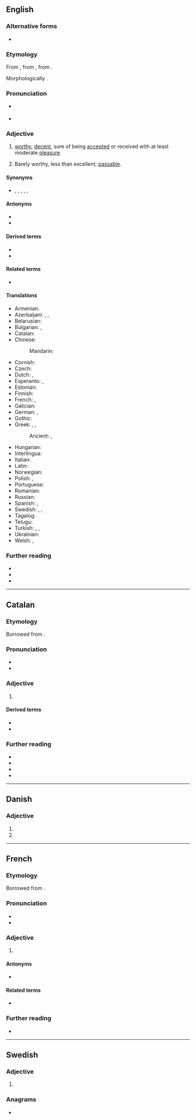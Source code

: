 ==English==

===Alternative forms===
* {{alter|en|acceptible||dated}}

===Etymology===
{{root|en|ine-pro|*keh₂p-}}
From {{inh|en|enm|acceptable}}, from {{der|en|fro|acceptable}}, from {{der|en|LL.|acceptābilis|t=worthy of acceptance}}.

Morphologically {{suffix|en|accept|able}}.

===Pronunciation===
* {{a|US}} {{IPA|en|/æk.ˈsɛp.tə.bəl/}}
* {{audio|en|en-us-acceptable.ogg|Audio (US)}}

===Adjective===
{{en-adj}}

# [[worthy]], [[decent]], sure of being [[accept]]ed or received with at least moderate [[pleasure]]
#: {{ux|en|We need to find an '''acceptable''' present for Jeff.}}
# Barely worthy, less than excellent; [[passable]].
#: {{ux|en|The designs were '''acceptable''', but they were nothing special either.}}

====Synonyms====
* {{l|en|OK}}, {{l|en|adequate}}, {{l|en|good enough}}, {{l|en|close enough}}, {{l|en|good enough for government work}}, {{l|en|close enough for government work}}

====Antonyms====
* {{l|en|unacceptable}}
* {{l|en|inacceptable}}

====Derived terms====
* {{l|en|acceptableness}}
* {{l|en|acceptably}}

====Related terms====
* {{l|en|acceptability}}

====Translations====
{{trans-top|capable, worthy or sure of being accepted}}
* Armenian: {{t+|hy|ընդունելի}}
* Azerbaijani: {{t|az|məqbul}}, {{t|az|qəbul edilə bilən}}, {{t|az|münasib}}
* Belarusian: {{t|be|прыма́льны|m}}
* Bulgarian: {{t+|bg|приемлив}}, {{t+|bg|допустим}}
* Catalan: {{t+|ca|acceptable}}
* Chinese:
*: Mandarin: {{t|cmn|[[可]][[接受]][[的]]|tr=kě jiēshòu de}}
* Cornish: {{t|kw|kemeradow}}
* Czech: {{t+|cs|přijatelný|m}}
* Dutch: {{t+|nl|aanvaardbaar}}, {{t+|nl|acceptabel}}
* Esperanto: {{t|eo|akceptebla}}, {{t|eo|akceptinda}}
* Estonian: {{t|et|vastuvõetav}}
* Finnish: {{t+|fi|hyväksyttävä}}
* French: {{t+|fr|acceptable|m|f}}, {{t+|fr|admissible|m|f}}
* Galician: {{t+|gl|aceptable}}
* German: {{t+|de|annehmbar}}, {{t+|de|akzeptabel}}
* Gothic: {{t|got|𐌰𐌽𐌳𐌰𐌽𐌴𐌼𐍃}}
* Greek: {{t+|el|παραδεκτός}}, {{t+|el|δεκτός}}, {{t+|el|αποδεκτός}}
*: Ancient: {{t|grc|παραδεκτός}}, {{t|grc|ἀπόδεκτος}}
{{trans-mid}}
* Hungarian: {{t+|hu|elfogadható}}
* Interlingua: {{t|ia|acceptabile}}
* Italian: {{t+|it|accettabile}}
* Latin: {{t|la|acceptus}}
* Norwegian: {{t|no|antakelig}}
* Polish: {{t+|pl|akceptowalny}}, {{t+|pl|dopuszczalny}}
* Portuguese: {{t+|pt|aceitável}}
* Romanian: {{t+|ro|acceptabil}}
* Russian: {{t+|ru|прие́млемый}}
* Spanish: {{t+|es|aceptable}}, {{t|es|asumible}}
* Swedish: {{t+|sv|acceptabel}}, {{t+|sv|godtagbar}}, {{t+|sv|tacknämlig}}
* Tagalog: {{t|tl|katanggap-tanggap}}
* Telugu: {{t|te|అంగీకార యోగ్యమైన}}
* Turkish: {{t|tr|kabul edilebilir}}, {{t+|tr|uygun}}, {{t+|tr|makbul}}
* Ukrainian: {{t|uk|прийня́тний}}
* Welsh: {{t+|cy|cymeradwy}}, {{t+|cy|derbyniol}}
{{trans-bottom}}

===Further reading===
* {{R:Webster 1913}}
* {{R:Century 1911}}
* {{R:OneLook}}

----

==Catalan==

===Etymology===
Borrowed from {{bor|ca|la|acceptābilis}}.

===Pronunciation===
* {{ca-IPA}}
* {{rhymes|ca|ablə|able}}

===Adjective===
{{ca-adj|mf}}

# {{l|en|acceptable}}
#: {{ant|ca|inacceptable}}

====Derived terms====
* {{l|ca|acceptablement}}
* {{l|ca|inacceptable}}

===Further reading===
* {{R:IEC2}}
* {{R:GDLC}}
* {{R:DNV}}
* {{R:DCVB}}

----

==Danish==

===Adjective===
{{head|da|adjective form}}

# {{inflection of|da|acceptabel||def|s}}
# {{inflection of|da|acceptabel||p}}

----

==French==

===Etymology===
Borrowed from {{etyl|la|fr}} {{m|la|acceptābilis}}.

===Pronunciation===
* {{fr-IPA}}
* {{audio|fr|Fr-acceptable.ogg|Audio}}

===Adjective===
{{fr-adj}}

# {{l|en|acceptable}}

====Antonyms====
* {{l|fr|inacceptable}}

====Related terms====
* {{l|fr|accepter}}

===Further reading===
* {{R:TLFi}}

----

==Swedish==

===Adjective===
{{head|sv|adjective form}}

# {{sv-adj-form-abs-def-m|acceptabel}}

===Anagrams===
* {{anagrams|sv|a=aabcceelpt|acceptabel}}